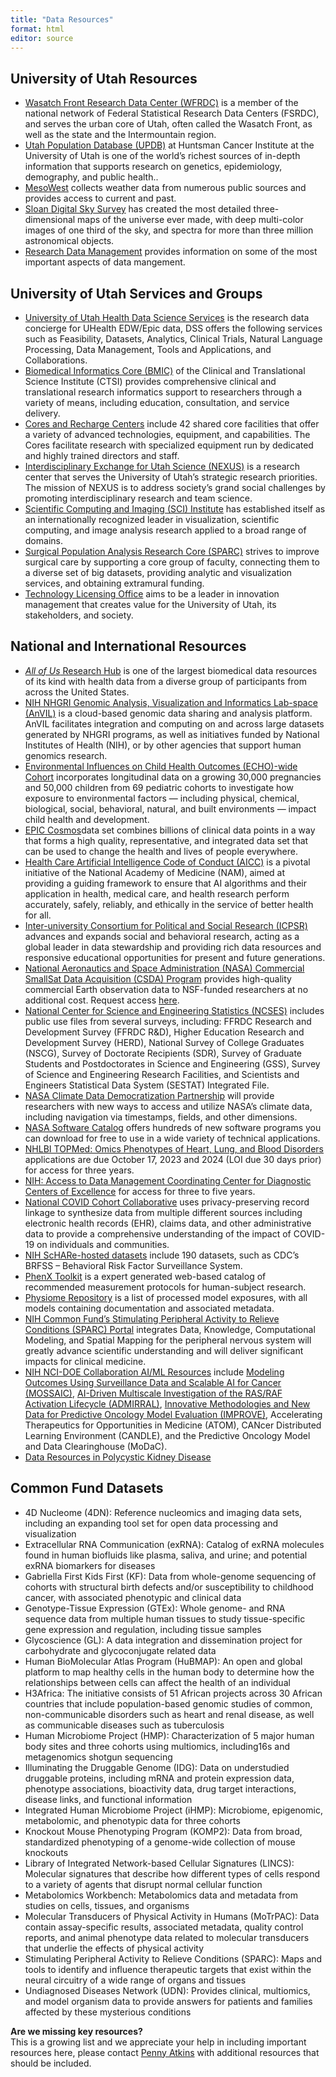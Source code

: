 ```yaml
---
title: "Data Resources"
format: html
editor: source
---
```

## University of Utah Resources
* [Wasatch Front Research Data Center (WFRDC)](https://www.census.gov/about/adrm/fsrdc/locations/Utah.html){target="_blank"} is a member of the national network of Federal Statistical Research Data Centers (FSRDC), and serves the urban core of Utah, often called the Wasatch Front, as well as the state and the Intermountain region. 
* [Utah Population Database (UPDB)](https://uofuhealth.utah.edu/huntsman/utah-population-database){target="_blank"} at Huntsman Cancer Institute at the University of Utah is one of the world’s richest sources of in-depth information that supports research on genetics, epidemiology, demography, and public health..
* [MesoWest](https://mesowest.utah.edu/){target="_blank"}  collects weather data from numerous public sources and provides access to current and past.
* [Sloan Digital Sky Survey](https://www.sdss.org/){target="_blank"} has created the most detailed three-dimensional maps of the universe ever made, with deep multi-color images of one third of the sky, and spectra for more than three million astronomical objects.
* [Research Data Management](https://campusguides.lib.utah.edu/researchdatamanagement) provides information on some of the most important aspects of data mangement.


## University of Utah Services and Groups
* [University of Utah Health Data Science Services](https://pulse.utah.edu/site/DSS/about-dss/service-catalog){target="_blank"} is the research data concierge for UHealth EDW/Epic data, DSS offers the following services such as Feasibility, Datasets, Analytics, Clinical Trials, Natural Language Processing, Data Management, Tools and Applications, and Collaborations.
* [Biomedical Informatics Core (BMIC)](https://ctsi.utah.edu/cores-and-services/bmic){target="_blank"} of the Clinical and Translational Science Institute (CTSI) provides comprehensive clinical and translational research informatics support to researchers through a variety of means, including education, consultation, and service delivery.
* [Cores and Recharge Centers](https://cores.utah.edu/){target="_blank"} include 42 shared core facilities that offer a variety of advanced technologies, equipment, and capabilities. The Cores facilitate research with specialized equipment run by dedicated and highly trained directors and staff.
* [Interdisciplinary Exchange for Utah Science (NEXUS)](https://nexus.utah.edu/) is a research center that serves the University of Utah’s strategic research priorities. The mission of NEXUS is to address society's grand social challenges by promoting interdisciplinary research and team science.
* [Scientific Computing and Imaging (SCI) Institute](https://www.sci.utah.edu/){target="_blank"} has established itself as an internationally recognized leader in visualization, scientific computing, and image analysis research applied to a broad range of domains.
* [Surgical Population Analysis Research Core (SPARC)](https://medicine.utah.edu/surgery/research/cores/sparc){target="_blank"} strives to improve surgical care by supporting a core group of faculty, connecting them to a diverse set of big datasets, providing analytic and visualization services, and obtaining extramural funding.
* [Technology Licensing Office](https://technologylicensing.utah.edu/){target="_blank"} aims to be a leader in innovation management that creates value for the University of Utah, its stakeholders, and society.

## National and International Resources
* [*All of Us* Research Hub](https://www.researchallofus.org/){target="_blank"} is one of the largest biomedical data resources of its kind with health data from a diverse group of participants from across the United States.
* [NIH NHGRI Genomic Analysis, Visualization and Informatics Lab-space (AnVIL)](https://www.genome.gov/Funded-Programs-Projects/Computational-Genomics-and-Data-Science-Program/Genomic-Analysis-Visualization-Informatics-Lab-space-AnVIL){target="_blank"} is a cloud-based genomic data sharing and analysis platform.  AnVIL facilitates integration and computing on and across large datasets generated by NHGRI programs, as well as initiatives funded by National Institutes of Health (NIH), or by other agencies that support human genomics research. 
* [Environmental Influences on Child Health Outcomes (ECHO)-wide Cohort](https://dash.nichd.nih.gov/study/417122){target="_blank"} incorporates longitudinal data on a growing 30,000 pregnancies and 50,000 children from 69 pediatric cohorts to investigate how exposure to environmental factors — including physical, chemical, biological, social, behavioral, natural, and built environments — impact child health and development. 
* [EPIC Cosmos](https://cosmos.epic.com/){target="_blank"}data set combines billions of clinical data points in a way that forms a high quality, representative, and integrated data set that can be used to change the health and lives of people everywhere.
* [Health Care Artificial Intelligence Code of Conduct (AICC)](https://nam.edu/programs/value-science-driven-health-care/health-care-artificial-intelligence-code-of-conduct){target="_blank"} is a pivotal initiative of the National Academy of Medicine (NAM), aimed at providing a guiding framework to ensure that AI algorithms and their application in health, medical care, and health research perform accurately, safely, reliably, and ethically in the service of better health for all. 
* [Inter-university Consortium for Political and Social Research (ICPSR)](https://www.icpsr.umich.edu/web/pages/ICPSR/index.html){target="_blank"} advances and expands social and behavioral research, acting as a global leader in data stewardship and providing rich data resources and responsive educational opportunities for present and future generations.
* [National Aeronautics and Space Administration (NASA) Commercial SmallSat Data Acquisition (CSDA) Program](https://www.earthdata.nasa.gov/esds/csda){target="_blank"} provides high-quality commercial Earth observation data to NSF-funded researchers at no additional cost. Request access [here](https://csdap.earthdata.nasa.gov/signup/){target="_blank"}.
* [National Center for Science and Engineering Statistics (NCSES)](https://nsfprod.servicenowservices.com/ncses){target="_blank"} includes public use files from several surveys, including: FFRDC Research and Development Survey (FFRDC R&D), Higher Education Research and Development Survey (HERD), National Survey of College Graduates (NSCG), Survey of Doctorate Recipients (SDR), Survey of Graduate Students and Postdoctorates in Science and Engineering (GSS), Survey of Science and Engineering Research Facilities, and Scientists and Engineers Statistical Data System (SESTAT) Integrated File.
* [NASA Climate Data Democratization Partnership](http://chpc1.nationalsciencedatafabric.org:10888/nasa){target="_blank"} will provide researchers with new ways to access and utilize NASA's climate data, including navigation via timestamps, fields, and other dimensions.
* [NASA Software Catalog](https://software.nasa.gov/){target="_blank"} offers hundreds of new software programs you can download for free to use in a wide variety of technical applications.
* [NHLBI TOPMed: Omics Phenotypes of Heart, Lung, and Blood Disorders](https://grants.nih.gov/grants/guide/pa-files/PAR-22-194.html){target="_blank"} applications are due October 17, 2023 and 2024 (LOI due 30 days prior) for access for three years.
* [NIH: Access to Data Management Coordinating Center for Diagnostic Centers of Excellence](https://grants.nih.gov/grants/guide/pa-files/PAR-23-171.html){target="_blank"} for access for three to five years.
* [National COVID Cohort Collaborative](https://covid.cd2h.org/){target="_blank"} uses privacy-preserving record linkage to synthesize data from multiple different sources including electronic health records (EHR), claims data, and other administrative data to provide a comprehensive understanding of the impact of COVID-19 on individuals and communities. 
* [NIH ScHARe-hosted datasets](https://forms.office.com/pages/responsepage.aspx?id=eHW3FHOX1UKFByUcotwrBsccwWOO8TJCqDgaTvbsEQ1UQkM3TExCOFdVQklDMEwyRE1DSzRXVVZXTS4u){target="_blank"} include 190 datasets, such as CDC’s BRFSS -- Behavioral Risk Factor Surveillance System. 
* [PhenX Toolkit](https://www.phenxtoolkit.org/){target="_blank"} is a expert generated web-based catalog of recommended measurement protocols for human-subject research.
* [Physiome Repository](https://models.physiomeproject.org/welcome){target="_blank"} is a list of processed model exposures, with all models containing documentation and associated metadata.
* [NIH Common Fund’s Stimulating Peripheral Activity to Relieve Conditions (SPARC) Portal](https://sparc.science/){target="_blank"} integrates Data, Knowledge, Computational Modeling, and Spatial Mapping for the peripheral nervous system will greatly advance scientific understanding and will deliver significant impacts for clinical medicine.
* [NIH NCI-DOE Collaboration AI/ML Resources](https://datascience.cancer.gov/collaborations/nci-department-energy-collaborations/ai-ml-resources){target="_blank"} include [Modeling Outcomes Using Surveillance Data and Scalable AI for Cancer (MOSSAIC)](https://datascience.cancer.gov/collaborations/nci-department-energy-collaborations/mossaic){target="_blank"}, [AI-Driven Multiscale Investigation of the RAS/RAF Activation Lifecycle (ADMIRRAL)](https://datascience.cancer.gov/collaborations/nci-department-energy-collaborations/admirral){target="_blank"}, [Innovative Methodologies and New Data for Predictive Oncology Model Evaluation (IMPROVE)](https://datascience.cancer.gov/collaborations/nci-department-energy-collaborations/improve){target="_blank"}, Accelerating Therapeutics for Opportunities in Medicine (ATOM), CANcer Distributed Learning Environment (CANDLE), and the Predictive Oncology Model and Data Clearinghouse (MoDaC).
* [Data Resources in Polycystic Kidney Disease](https://pkdcure.org/research-medical-professionals/data-resources-in-pkd-research/){target="_blank"}

## Common Fund Datasets
* 4D Nucleome (4DN): Reference nucleomics and imaging data sets, including an expanding tool set for open data processing and visualization
* Extracellular RNA Communication (exRNA): Catalog of exRNA molecules found in human biofluids like plasma, saliva, and urine; and potential exRNA biomarkers for diseases
* Gabriella First Kids First (KF): Data from whole-genome sequencing of cohorts with structural birth defects and/or susceptibility to childhood cancer, with associated phenotypic and clinical data
* Genotype-Tissue Expression (GTEx): Whole genome- and RNA sequence data from multiple human tissues to study tissue-specific gene expression and regulation, including tissue samples
* Glycoscience (GL): A data integration and dissemination project for carbohydrate and glycoconjugate related data
* Human BioMolecular Atlas Program (HuBMAP): An open and global platform to map healthy cells in the human body to determine how the relationships between cells can affect the health of an individual
* H3Africa: The initiative consists of 51 African projects across 30 African countries that include population-based genomic studies of common, non-communicable disorders such as heart and renal disease, as well as communicable diseases such as tuberculosis
* Human Microbiome Project (HMP): Characterization of 5 major human body sites and three cohorts using multiomics, including16s and metagenomics shotgun sequencing
* Illuminating the Druggable Genome (IDG): Data on understudied druggable proteins, including mRNA and protein expression data, phenotype associations, bioactivity data, drug target interactions, disease links, and functional information
* Integrated Human Microbiome Project (iHMP): Microbiome, epigenomic, metabolomic, and phenotypic data for three cohorts
* Knockout Mouse Phenotyping Program (KOMP2): Data from broad, standardized phenotyping of a genome-wide collection of mouse knockouts
* Library of Integrated Network-based Cellular Signatures (LINCS): Molecular signatures that describe how different types of cells respond to a variety of agents that disrupt normal cellular function
* Metabolomics Workbench: Metabolomics data and metadata from studies on cells, tissues, and organisms
* Molecular Transducers of Physical Activity in Humans (MoTrPAC): Data contain assay-specific results, associated metadata, quality control reports, and animal phenotype data related to molecular transducers that underlie the effects of physical activity
* Stimulating Peripheral Activity to Relieve Conditions (SPARC): Maps and tools to identify and influence therapeutic targets that exist within the neural circuitry of a wide range of organs and tissues
* Undiagnosed Diseases Network (UDN): Provides clinical, multiomics, and model organism data to provide answers for patients and families affected by these mysterious conditions


**Are we missing key resources?**  
This is a growing list and we appreciate your help in including important resources here, please contact [Penny Atkins](mailto:pennyatkins@hsc.utah.edu?subject=One%20Utah%20Data%20Science%20Hub%20Data%20Resources){target="_blank"} with additional resources that should be included. 